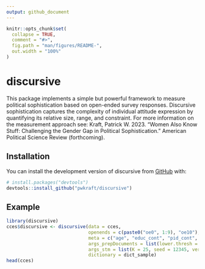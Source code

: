 ```yaml
---
output: github_document
---
```


<!-- README.md is generated from README.Rmd. Please edit that file -->

```r
knitr::opts_chunk$set(
  collapse = TRUE,
  comment = "#>",
  fig.path = "man/figures/README-",
  out.width = "100%"
)
```

# discursive

<!-- badges: start -->
<!-- badges: end -->

This package implements a simple but powerful framework to measure political sophistication based on open-ended survey responses. Discursive sophistication captures the complexity of individual attitude expression by quantifying its relative size, range, and constraint. For more information on the measurement approach see: Kraft, Patrick W. 2023. "Women Also Know Stuff: Challenging the Gender Gap in Political Sophistication." American Political Science Review (forthcoming).

## Installation

You can install the development version of discursive from [GitHub](https://github.com/) with:

``` r
# install.packages("devtools")
devtools::install_github("pwkraft/discursive")
```

## Example

```r
library(discursive)
cces$discursive <- discursive(data = cces,
                              openends = c(paste0("oe0", 1:9), "oe10"),
                              meta = c("age", "educ_cont", "pid_cont", "educ_pid", "female"),
                              args_prepDocuments = list(lower.thresh = 10),
                              args_stm = list(K = 25, seed = 12345, verbose = FALSE),
                              dictionary = dict_sample)
head(cces)
```

<!-- What is special about using `README.Rmd` instead of just `README.md`? You can include R chunks like so: -->

<!-- ```{r cars} -->
<!-- summary(cars) -->
<!-- ``` -->

<!-- You'll still need to render `README.Rmd` regularly, to keep `README.md` up-to-date. `devtools::build_readme()` is handy for this. You could also use GitHub Actions to re-render `README.Rmd` every time you push. An example workflow can be found here: <https://github.com/r-lib/actions/tree/v1/examples>. -->

<!-- You can also embed plots, for example: -->

<!-- ```{r pressure, echo = FALSE} -->
<!-- plot(pressure) -->
<!-- ``` -->

<!-- In that case, don't forget to commit and push the resulting figure files, so they display on GitHub and CRAN. -->
